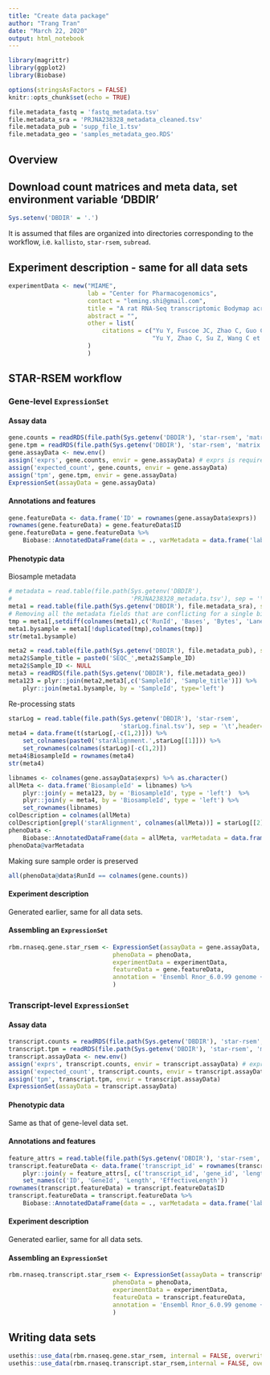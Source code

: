 ```yaml
---
title: "Create data package"
author: "Trang Tran"
date: "March 22, 2020"
output: html_notebook
---
```


```r
library(magrittr)
library(ggplot2)
library(Biobase)

options(stringsAsFactors = FALSE)
knitr::opts_chunk$set(echo = TRUE)

file.metadata_fastq = 'fastq_metadata.tsv'
file.metadata_sra = 'PRJNA238328_metadata_cleaned.tsv'
file.metadata_pub = 'supp_file_1.tsv'
file.metadata_geo = 'samples_metadata_geo.RDS'
```

## Overview

## Download count matrices and meta data, set environment variable 'DBDIR'

```r
Sys.setenv('DBDIR' = '.')
```

It is assumed that files are organized into directories corresponding to the workflow, i.e. `kallisto`, `star-rsem`, `subread`.

## Experiment description - same for all data sets

```r
experimentData <- new("MIAME",
                      lab = "Center for Pharmacogenomics",
                      contact = "leming.shi@gmail.com",
                      title = "A rat RNA-Seq transcriptomic Bodymap across eleven organs and four developmental stages",
                      abstract = "",
                      other = list(
                          citations = c("Yu Y, Fuscoe JC, Zhao C, Guo C et al. A rat RNA-Seq transcriptomic BodyMap across 11 organs and 4 developmental stages. Nat Commun 2014;5:3230. PMID: 24510058",
                                        "Yu Y, Zhao C, Su Z, Wang C et al. Comprehensive RNA-Seq transcriptomic profiling across 11 organs, 4 ages, and 2 sexes of Fischer 344 rats. Sci Data 2014;1:140013. PMID: 25977771")
                      )
                      )
```


## STAR-RSEM workflow

### Gene-level `ExpressionSet`

#### Assay data

```r
gene.counts = readRDS(file.path(Sys.getenv('DBDIR'), 'star-rsem', 'matrix.gene.expected_count.RDS'))
gene.tpm = readRDS(file.path(Sys.getenv('DBDIR'), 'star-rsem', 'matrix.gene.tpm.RDS'))
gene.assayData <- new.env()
assign('exprs', gene.counts, envir = gene.assayData) # exprs is required
assign('expected_count', gene.counts, envir = gene.assayData)
assign('tpm', gene.tpm, envir = gene.assayData)
ExpressionSet(assayData = gene.assayData)
```

#### Annotations and features

```r
gene.featureData <- data.frame('ID' = rownames(gene.assayData$exprs))
rownames(gene.featureData) = gene.featureData$ID
gene.featureData = gene.featureData %>%
    Biobase::AnnotatedDataFrame(data = ., varMetadata = data.frame('labelDescription' = colnames(.), row.names = colnames(.)))
```

#### Phenotypic data

Biosample metadata

```r
# metadata = read.table(file.path(Sys.getenv('DBDIR'),
#                                 'PRJNA238328_metadata.tsv'), sep = '\t', header = TRUE)
meta1 = read.table(file.path(Sys.getenv('DBDIR'), file.metadata_sra), sep = '\t', header = TRUE)
# Removing all the metadata fields that are conflicting for a single biosample
tmp = meta1[,setdiff(colnames(meta1),c('RunId', 'Bases', 'Bytes', 'Lane', 'AverageSpotLength'))]
meta1.bysample = meta1[!duplicated(tmp),colnames(tmp)]
str(meta1.bysample)

meta2 = read.table(file.path(Sys.getenv('DBDIR'), file.metadata_pub), sep = '\t', header = TRUE)[,c('Sample_ID', 'RNA_Sample_ID', 'ERCC_Mix', 'BarCode', 'RNA_A260.A280_Ratio', 'RNA_RIN' , 'Library_Con_ng.ul')]
meta2$Sample_title = paste0('SEQC_',meta2$Sample_ID)
meta2$Sample_ID <- NULL
meta3 = readRDS(file.path(Sys.getenv('DBDIR'), file.metadata_geo))
meta123 = plyr::join(meta2,meta3[,c('SampleId', 'Sample_title')]) %>%
    plyr::join(meta1.bysample, by = 'SampleId', type='left')

```

Re-processing stats

```r
starLog = read.table(file.path(Sys.getenv('DBDIR'), 'star-rsem',
                               'starLog.final.tsv'), sep = '\t',header=TRUE)
meta4 = data.frame(t(starLog[,-c(1,2)])) %>%
    set_colnames(paste0('starAlignment.',starLog[[1]])) %>%
    set_rownames(colnames(starLog)[-c(1,2)])
meta4$BiosampleId = rownames(meta4)
str(meta4)
```

```r
libnames <- colnames(gene.assayData$exprs) %>% as.character()
allMeta <- data.frame('BiosampleId' = libnames) %>%
    plyr::join(y = meta123, by = 'BiosampleId', type = 'left')  %>%
    plyr::join(y = meta4, by = 'BiosampleId', type = 'left') %>%
    set_rownames(libnames)
colDescription = colnames(allMeta)
colDescription[grepl('starAlignment', colnames(allMeta))] = starLog[[2]]
phenoData <-
    Biobase::AnnotatedDataFrame(data = allMeta, varMetadata = data.frame('labelDescription' = colDescription, row.names = colnames(allMeta)))
phenoData@varMetadata
```

Making sure sample order is preserved

```r
all(phenoData@data$RunId == colnames(gene.counts))
```

#### Experiment description

Generated earlier, same for all data sets.

#### Assembling an `ExpressionSet`

```r
rbm.rnaseq.gene.star_rsem <- ExpressionSet(assayData = gene.assayData,
                             phenoData = phenoData,
                             experimentData = experimentData,
                             featureData = gene.featureData,
                             annotation = 'Ensembl Rnor_6.0.99 genome + ERCC-92'
                             )
```

### Transcript-level `ExpressionSet`

#### Assay data

```r
transcript.counts = readRDS(file.path(Sys.getenv('DBDIR'), 'star-rsem', 'matrix.transcripts.expected_count.RDS'))
transcript.tpm = readRDS(file.path(Sys.getenv('DBDIR'), 'star-rsem', 'matrix.transcripts.tpm.RDS'))
transcript.assayData <- new.env()
assign('exprs', transcript.counts, envir = transcript.assayData) # exprs is required
assign('expected_count', transcript.counts, envir = transcript.assayData)
assign('tpm', transcript.tpm, envir = transcript.assayData)
ExpressionSet(assayData = transcript.assayData)
```

#### Phenotypic data

Same as that of gene-level data set.

#### Annotations and features

```r
feature_attrs = read.table(file.path(Sys.getenv('DBDIR'), 'star-rsem', 'feature_attrs.rsem.transcripts.tsv'), sep = '\t', header=TRUE, colClasses = 'character')
transcript.featureData <- data.frame('transcript_id' = rownames(transcript.assayData$exprs)) %>%
    plyr::join(y = feature_attrs[, c('transcript_id', 'gene_id', 'length', 'effective_length')], by = 'transcript_id', type = 'left') %>%
    set_names(c('ID', 'GeneId', 'Length', 'EffectiveLength'))
rownames(transcript.featureData) = transcript.featureData$ID
transcript.featureData = transcript.featureData %>%
    Biobase::AnnotatedDataFrame(data = ., varMetadata = data.frame('labelDescription' = colnames(.), row.names = colnames(.)))
```

#### Experiment description

Generated earlier, same for all data sets.

#### Assembling an `ExpressionSet`

```r
rbm.rnaseq.transcript.star_rsem <- ExpressionSet(assayData = transcript.assayData,
                             phenoData = phenoData,
                             experimentData = experimentData,
                             featureData = transcript.featureData,
                             annotation = 'Ensembl Rnor_6.0.99 genome + ERCC-92'
                             )
```

## Writing data sets

```r
usethis::use_data(rbm.rnaseq.gene.star_rsem, internal = FALSE, overwrite = TRUE)
usethis::use_data(rbm.rnaseq.transcript.star_rsem,internal = FALSE, overwrite = TRUE)
```

